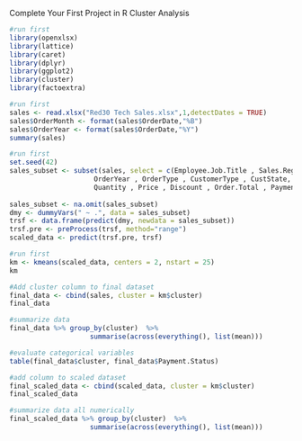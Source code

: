 Complete Your First Project in R
Cluster Analysis

```{r}
#run first
library(openxlsx)
library(lattice)
library(caret)
library(dplyr)
library(ggplot2)
library(cluster)
library(factoextra)
```


```{r}
#run first
sales <- read.xlsx("Red30 Tech Sales.xlsx",1,detectDates = TRUE)
sales$OrderMonth <- format(sales$OrderDate,"%B")
sales$OrderYear <- format(sales$OrderDate,"%Y")
summary(sales)
```


```{r}
#run first
set.seed(42)
sales_subset <- subset(sales, select = c(Employee.Job.Title , Sales.Region , OrderMonth,
                     OrderYear , OrderType , CustomerType , CustState, ProdCategory,
                     Quantity , Price , Discount , Order.Total , Payment.Plan, Payment.Status))
 
sales_subset <- na.omit(sales_subset)
dmy <- dummyVars(" ~ .", data = sales_subset)
trsf <- data.frame(predict(dmy, newdata = sales_subset))
trsf.pre <- preProcess(trsf, method="range")
scaled_data <- predict(trsf.pre, trsf)
```


```{r}
#run first
km <- kmeans(scaled_data, centers = 2, nstart = 25)
km
```


```{r}
#Add cluster column to final dataset
final_data <- cbind(sales, cluster = km$cluster)
final_data
```


```{r}
#summarize data
final_data %>% group_by(cluster)  %>%
                    summarise(across(everything(), list(mean)))
```


```{r}
#evaluate categorical variables
table(final_data$cluster, final_data$Payment.Status)
```


```{r}
#add column to scaled dataset
final_scaled_data <- cbind(scaled_data, cluster = km$cluster)
final_scaled_data
```


```{r}
#summarize data all numerically
final_scaled_data %>% group_by(cluster)  %>%
                    summarise(across(everything(), list(mean)))
```

